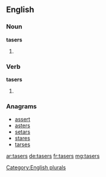==English==

===Noun===
'''tasers'''

# {{plural of |[[taser]]}}

===Verb===
'''tasers'''

# {{third-person singular of|taser}}

===Anagrams===
* [[assert#English|assert]]
* [[asters#English|asters]]
* [[setars#English|setars]]
* [[stares#English|stares]]
* [[tarses#English|tarses]]

[[Category:English plurals]]

[[ar:tasers]]
[[de:tasers]]
[[fr:tasers]]
[[mg:tasers]]